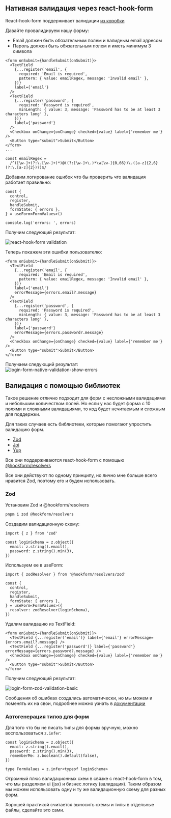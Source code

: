 
## Нативная валидация через react-hook-form

React-hook-form поддерживает валидации [из коробки](https://react-hook-form.com/get-started#Applyvalidation)

Давайте провалидируем нашу форму:

- Email должен быть обязательным полем и валидным email адресом
- Пароль должен быть обязательным полем и иметь минимум 3 символа

```tsx filename="src/components/auth/login-form/login-form.stories.tsx" {3,4,5,6,10,11,12,13} showLineNumbers
<form onSubmit={handleSubmit(onSubmit)}>
  <TextField
    {...register('email', {
      required: 'Email is required',
      pattern: { value: emailRegex, message: 'Invalid email' },
    })}
    label={'email'}
  />
  <TextField
    {...register('password', {
      required: 'Password is required',
      minLength: { value: 3, message: 'Password has to be at least 3 characters long' },
    })}
    label={'password'}
  />
  <Checkbox onChange={onChange} checked={value} label={'remember me'} />
  <Button type="submit">Submit</Button>
</form>
...

const emailRegex =
  /^([\w-]+(?:\.[\w-]+)*)@((?:[\w-]+\.)*\w[\w-]{0,66})\.([a-z]{2,6}(?:\.[a-z]{2})?)$/
```

Добавим логирование ошибок что бы проверить что валидация работает правильно:

```tsx filename="src/components/auth/login-form/login-form.stories.tsx" {5,8} showLineNumbers
const {
  control,
  register,
  handleSubmit,
  formState: { errors },
} = useForm<FormValues>()

console.log('errors: ', errors)
```

Получим следующий результат:

![react-hook-form validation](./images/login-form-native-validation.png)

Теперь покажем эти ошибки пользователю:

```tsx filename="src/components/auth/login-form/login-form.tsx" {8,16} showLineNumbers
<form onSubmit={handleSubmit(onSubmit)}>
  <TextField
    {...register('email', {
      required: 'Email is required',
      pattern: { value: emailRegex, message: 'Invalid email' },
    })}
    label={'email'}
    errorMessage={errors.email?.message}
  />
  <TextField
    {...register('password', {
      required: 'Password is required',
      minLength: { value: 3, message: 'Password has to be at least 3 characters long' },
    })}
    label={'password'}
    errorMessage={errors.password?.message}
  />
  <Checkbox onChange={onChange} checked={value} label={'remember me'} />
  <Button type="submit">Submit</Button>
</form>
```

Получаем следующий результат:
![login-form-native-validation-show-errors](./images/login-form-native-validation-show-errors.png)

## Валидация с помощью библиотек

Такое решение отлично подходит для форм с несложными валидациями и небольшим количеством полей. Но если у нас будет форма с 10 полями и сложными валидациями, то код будет нечитаемым и сложным для поддержки.

Для таких случаев есть библиотеки, которые помогают упростить валидацию форм.

- [Zod](https://zod.dev)
- [Joi](https://github.com/hapijs/joi)
- [Yup](https://github.com/jquense/yup)

Все они поддерживаются react-hook-form с помощью [@hookform/resolvers](https://www.npmjs.com/package/@hookform/resolvers)

Все они действуют по одному принципу, но лично мне больше всего нравится Zod, поэтому его и будем использовать.

### Zod

Установим Zod и @hookform/resolvers

```bash filename="Terminal"
pnpm i zod @hookform/resolvers
```

Создадим валидационную схему:

```tsx filename="src/components/auth/login-form/login-form.tsx" showLineNumbers
import { z } from 'zod'

const loginSchema = z.object({
  email: z.string().email(),
  password: z.string().min(3),
})
```

Используем ее в useForm:

```tsx filename="src/components/auth/login-form/login-form.tsx" showLineNumbers {1,8,9,10}
import { zodResolver } from '@hookform/resolvers/zod'

const {
  control,
  register,
  handleSubmit,
  formState: { errors },
} = useForm<FormValues>({
  resolver: zodResolver(loginSchema),
})
```

Удалим валидацию из TextField:

```tsx filename="src/components/auth/login-form/login-form.tsx" {2,3} showLineNumbers
<form onSubmit={handleSubmit(onSubmit)}>
  <TextField {...register('email')} label={'email'} errorMessage={errors.email?.message} />
  <TextField {...register('password')} label={'password'} errorMessage={errors.password?.message} />
  <Checkbox onChange={onChange} checked={value} label={'remember me'} />
  <Button type="submit">Submit</Button>
</form>
```

Получим следующий результат:

![login-form-zod-validation-basic](./images/login-form-zod-validation-basic.png)

Сообщения об ошибках создались автоматически, но мы можем и поменять их на свои, подробнее можно узнать в [документации](https://zod.dev/?id=strings)

### Автогенерация типов для форм

Для того что бы не писать типы для формы вручную, можно воспользоваться `z.infer`:

```tsx filename="src/components/auth/login-form/login-form.tsx" {4,7} showLineNumbers
const loginSchema = z.object({
  email: z.string().email(),
  password: z.string().min(3),
  rememberMe: z.boolean().default(false),
})

type FormValues = z.infer<typeof loginSchema>
```

Огромный плюс валидационных схем в связке с react-hook-form в том, что мы разделяем ui (jsx) и
бизнес логику (валидация). Таким образом мы можем использовать одну и ту же валидационную схему для разных форм.

<Callout>
  Хорошей практикой считается выносить схемы и типы в отдельные файлы, сделайте это сами.
</Callout>

